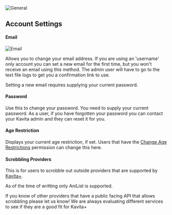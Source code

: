 
![General](../../../public/guides/user-settings/user-settings-account.png "General Settings Page")

## Account Settings

#### Email

![Email](../../../public/guides/user-settings/user-settings-account-email.png "Acount Settings - Email")

Allows you to change your email address. If you are using an 'username' only account you can set a new email for the first time, but you won't receive an email using this method. The admin user will have to go to the text file logs to get you a confirmation link to use.

Setting a new email requires supplying your current password.

#### Password

Use this to change your password. You need to supply your current password. As a user, if you have forgotten your password you can contact your Kavita admin and they can reset it for you.

#### Age Restriction

Displays your current age restriction, if set. Users that have the [Change Age Restrictions](../admin-settings/users.mdx#change-restriction) permission can change this here. 

#### Scrobbling Providers

This is for users to scrobble out outside providers that are supported by [Kavita+](../../kavita+.mdx). 

As of the time of writting only AniList is supported. 

<Callout type="info" emoji="ℹ️">
  If you know of other providers that have a public facing API that allows scrobbling please let us know! We are always evaluating different services to see if they are a good fit for Kavita+
</Callout>